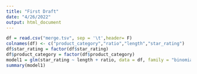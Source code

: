 ```yaml
---
title: "First Draft"
date: "4/26/2022"
output: html_document
---
```


```r
df = read.csv("merge.tsv", sep = '\t',header= F)
colnames(df) <- c("product_category","ratio","length","star_rating")
df$star_rating = factor(df$star_rating)
df$product_category = factor(df$product_category)
model1 = glm(star_rating ~ length + ratio, data = df, family = "binomial")
summary(model1)
```
